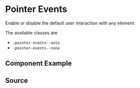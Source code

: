 
# Pointer Events

Enable or disable the default user interaction with any element.

The available classes are:

-   `-pointer-events--auto`
-   `-pointer-events--none`

## Component Example

<Story id="utilities-pointer-events--default" />

## Source

<Source id="utilities-pointer-events--default" />
